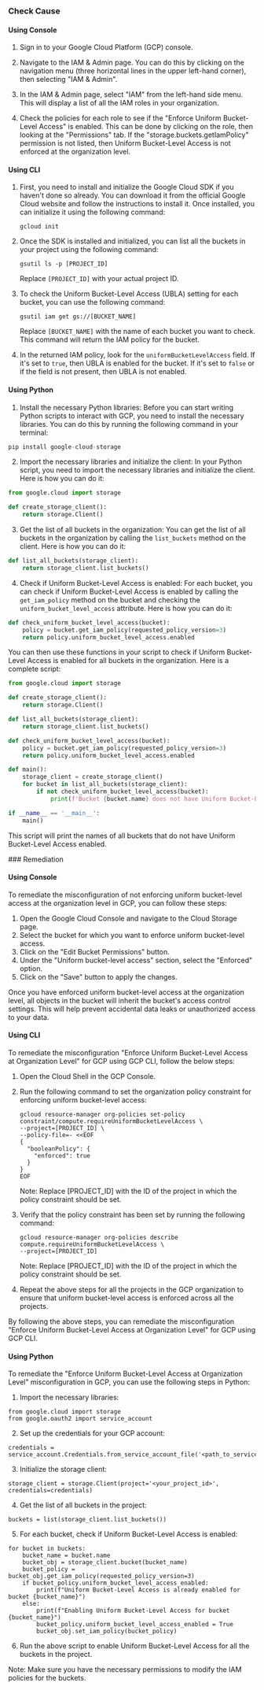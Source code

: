 

<Tabs><Tab title='Cause'>
### Check Cause

#### Using Console

1. Sign in to your Google Cloud Platform (GCP) console.

2. Navigate to the IAM & Admin page. You can do this by clicking on the navigation menu (three horizontal lines in the upper left-hand corner), then selecting "IAM & Admin".

3. In the IAM & Admin page, select "IAM" from the left-hand side menu. This will display a list of all the IAM roles in your organization.

4. Check the policies for each role to see if the "Enforce Uniform Bucket-Level Access" is enabled. This can be done by clicking on the role, then looking at the "Permissions" tab. If the "storage.buckets.getIamPolicy" permission is not listed, then Uniform Bucket-Level Access is not enforced at the organization level.

#### Using CLI

1. First, you need to install and initialize the Google Cloud SDK if you haven't done so already. You can download it from the official Google Cloud website and follow the instructions to install it. Once installed, you can initialize it using the following command:

   ```
   gcloud init
   ```

2. Once the SDK is installed and initialized, you can list all the buckets in your project using the following command:

   ```
   gsutil ls -p [PROJECT_ID]
   ```

   Replace `[PROJECT_ID]` with your actual project ID.

3. To check the Uniform Bucket-Level Access (UBLA) setting for each bucket, you can use the following command:

   ```
   gsutil iam get gs://[BUCKET_NAME]
   ```

   Replace `[BUCKET_NAME]` with the name of each bucket you want to check. This command will return the IAM policy for the bucket.

4. In the returned IAM policy, look for the `uniformBucketLevelAccess` field. If it's set to `true`, then UBLA is enabled for the bucket. If it's set to `false` or if the field is not present, then UBLA is not enabled.

#### Using Python

1. Install the necessary Python libraries: Before you can start writing Python scripts to interact with GCP, you need to install the necessary libraries. You can do this by running the following command in your terminal:

```python
pip install google-cloud-storage
```

2. Import the necessary libraries and initialize the client: In your Python script, you need to import the necessary libraries and initialize the client. Here is how you can do it:

```python
from google.cloud import storage

def create_storage_client():
    return storage.Client()
```

3. Get the list of all buckets in the organization: You can get the list of all buckets in the organization by calling the `list_buckets` method on the client. Here is how you can do it:

```python
def list_all_buckets(storage_client):
    return storage_client.list_buckets()
```

4. Check if Uniform Bucket-Level Access is enabled: For each bucket, you can check if Uniform Bucket-Level Access is enabled by calling the `get_iam_policy` method on the bucket and checking the `uniform_bucket_level_access` attribute. Here is how you can do it:

```python
def check_uniform_bucket_level_access(bucket):
    policy = bucket.get_iam_policy(requested_policy_version=3)
    return policy.uniform_bucket_level_access.enabled
```

You can then use these functions in your script to check if Uniform Bucket-Level Access is enabled for all buckets in the organization. Here is a complete script:

```python
from google.cloud import storage

def create_storage_client():
    return storage.Client()

def list_all_buckets(storage_client):
    return storage_client.list_buckets()

def check_uniform_bucket_level_access(bucket):
    policy = bucket.get_iam_policy(requested_policy_version=3)
    return policy.uniform_bucket_level_access.enabled

def main():
    storage_client = create_storage_client()
    for bucket in list_all_buckets(storage_client):
        if not check_uniform_bucket_level_access(bucket):
            print(f'Bucket {bucket.name} does not have Uniform Bucket-Level Access enabled')

if __name__ == '__main__':
    main()
```

This script will print the names of all buckets that do not have Uniform Bucket-Level Access enabled.

</Tab>

<Tab title='Remediation'>
### Remediation

#### Using Console

To remediate the misconfiguration of not enforcing uniform bucket-level access at the organization level in GCP, you can follow these steps:

1. Open the Google Cloud Console and navigate to the Cloud Storage page.
2. Select the bucket for which you want to enforce uniform bucket-level access.
3. Click on the "Edit Bucket Permissions" button.
4. Under the "Uniform bucket-level access" section, select the "Enforced" option.
5. Click on the "Save" button to apply the changes.

Once you have enforced uniform bucket-level access at the organization level, all objects in the bucket will inherit the bucket's access control settings. This will help prevent accidental data leaks or unauthorized access to your data.

#### Using CLI

To remediate the misconfiguration "Enforce Uniform Bucket-Level Access at Organization Level" for GCP using GCP CLI, follow the below steps:

1. Open the Cloud Shell in the GCP Console.

2. Run the following command to set the organization policy constraint for enforcing uniform bucket-level access:

   ```
   gcloud resource-manager org-policies set-policy constraint/compute.requireUniformBucketLevelAccess \
   --project=[PROJECT_ID] \
   --policy-file=- <<EOF
   {
     "booleanPolicy": {
       "enforced": true
     }
   }
   EOF
   ```

   Note: Replace [PROJECT_ID] with the ID of the project in which the policy constraint should be set.

3. Verify that the policy constraint has been set by running the following command:

   ```
   gcloud resource-manager org-policies describe compute.requireUniformBucketLevelAccess \
   --project=[PROJECT_ID]
   ```

   Note: Replace [PROJECT_ID] with the ID of the project in which the policy constraint should be set.

4. Repeat the above steps for all the projects in the GCP organization to ensure that uniform bucket-level access is enforced across all the projects.

By following the above steps, you can remediate the misconfiguration "Enforce Uniform Bucket-Level Access at Organization Level" for GCP using GCP CLI.

#### Using Python

To remediate the "Enforce Uniform Bucket-Level Access at Organization Level" misconfiguration in GCP, you can use the following steps in Python:

1. Import the necessary libraries:
```
from google.cloud import storage
from google.oauth2 import service_account
```

2. Set up the credentials for your GCP account:
```
credentials = service_account.Credentials.from_service_account_file('<path_to_service_account_file>')
```

3. Initialize the storage client:
```
storage_client = storage.Client(project='<your_project_id>', credentials=credentials)
```

4. Get the list of all buckets in the project:
```
buckets = list(storage_client.list_buckets())
```

5. For each bucket, check if Uniform Bucket-Level Access is enabled:
```
for bucket in buckets:
    bucket_name = bucket.name
    bucket_obj = storage_client.bucket(bucket_name)
    bucket_policy = bucket_obj.get_iam_policy(requested_policy_version=3)
    if bucket_policy.uniform_bucket_level_access_enabled:
        print(f"Uniform Bucket-Level Access is already enabled for bucket {bucket_name}")
    else:
        print(f"Enabling Uniform Bucket-Level Access for bucket {bucket_name}")
        bucket_policy.uniform_bucket_level_access_enabled = True
        bucket_obj.set_iam_policy(bucket_policy)
```

6. Run the above script to enable Uniform Bucket-Level Access for all the buckets in the project.

Note: Make sure you have the necessary permissions to modify the IAM policies for the buckets.


</Tab>
</Tabs>